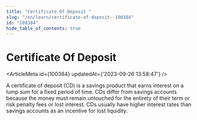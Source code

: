```yaml
---
title: "Certificate Of Deposit "
slug: "/en/learn/certificate-of-deposit--100384"
id: "100384"
hide_table_of_contents: true
---
```



# Certificate Of Deposit 

<ArticleMeta id={100384} updatedAt={'2023-09-26 13:58:47'} />
<div className='border-solid border-b border-t-0 my-4 border-[var(--ifm-color-gray-300)]' />

A certificate of deposit (CD) is a savings product that earns interest on a lump sum for a fixed period of time. CDs differ from savings accounts because the money must remain untouched for the entirety of their term or risk penalty fees or lost interest. CDs usually have higher interest rates than savings accounts as an incentive for lost liquidity.
